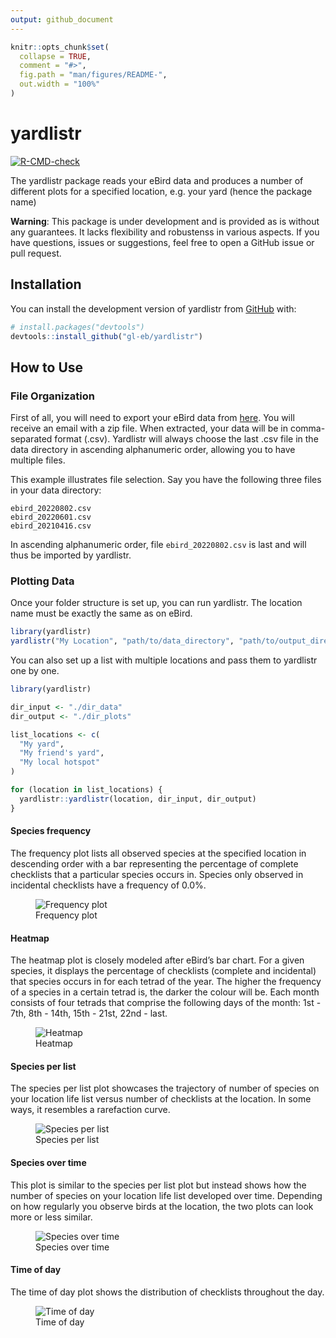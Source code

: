 ```yaml
---
output: github_document
---
```


<!-- README.md is generated from README.Rmd. Please edit that file -->

```r
knitr::opts_chunk$set(
  collapse = TRUE,
  comment = "#>",
  fig.path = "man/figures/README-",
  out.width = "100%"
)
```

# yardlistr

<!-- badges: start -->
[![R-CMD-check](https://github.com/gl-eb/yardlistr/actions/workflows/R-CMD-check.yaml/badge.svg)](https://github.com/gl-eb/yardlistr/actions/workflows/R-CMD-check.yaml)
<!-- badges: end -->

The yardlistr package reads your eBird data and produces a number of different plots for a specified location,
e.g. your yard (hence the package name)

**Warning**: This package is under development and is provided as is without any guarantees.
It lacks flexibility and robustenss in various aspects.
If you have questions, issues or suggestions, feel free to open a GitHub issue or pull request.

## Installation

You can install the development version of yardlistr from [GitHub](https://github.com/) with:

``` r
# install.packages("devtools")
devtools::install_github("gl-eb/yardlistr")
```

## How to Use

### File  Organization

First of all, you will need to export your eBird data from [here](https://ebird.org/downloadMyData).
You will receive an email with a zip file.
When extracted, your data will be in comma-separated format (.csv).
Yardlistr will always choose the last .csv file in the data directory in ascending alphanumeric order,
allowing you to have multiple files.

This example illustrates file selection.
Say you have the following three files in your data directory:

```
ebird_20220802.csv
ebird_20220601.csv
ebird_20210416.csv
```
In ascending alphanumeric order, file ```ebird_20220802.csv``` is last and will thus be imported by yardlistr.

### Plotting Data

Once your folder structure is set up, you can run yardlistr.
The location name must be exactly the same as on eBird.

``` r
library(yardlistr)
yardlistr("My Location", "path/to/data_directory", "path/to/output_directory")
```

You can also set up a list with multiple locations and pass them to yardlistr one by one.

``` r
library(yardlistr)

dir_input <- "./dir_data"
dir_output <- "./dir_plots"

list_locations <- c(
  "My yard",
  "My friend's yard",
  "My local hotspot"
)

for (location in list_locations) {
  yardlistr::yardlistr(location, dir_input, dir_output)
}
```

#### Species frequency

The frequency plot lists all observed species at the specified location in descending order with a bar representing the percentage of complete checklists that a particular species occurs in.
Species only observed in incidental checklists have a frequency of 0.0%.

![Frequency plot](man/figures/location_frequency.png)

#### Heatmap

The heatmap plot is closely modeled after eBird's bar chart.
For a given species, it displays the percentage of checklists (complete and incidental) that species occurs in for each tetrad of the year.
The higher the frequency of a species in a certain tetrad is, the darker the colour will be.
Each month consists of four tetrads that comprise the following days of the month: 1st - 7th, 8th - 14th, 15th - 21st, 22nd - last.

![Heatmap](man/figures/location_heatmap.png)

#### Species per list

The species per list plot showcases the trajectory of number of species on your location life list versus number of checklists at the location.
In some ways, it resembles a rarefaction curve.

![Species per list](man/figures/location_lists.png)

#### Species over time

This plot is similar to the species per list plot but instead shows how the number of species on your location life list developed over time.
Depending on how regularly you observe birds at the location, the two plots can look more or less similar.

![Species over time](man/figures/location_time.png)

#### Time of day

The time of day plot shows the distribution of checklists throughout the day.

![Time of day](man/figures/location_lists_time.png)
